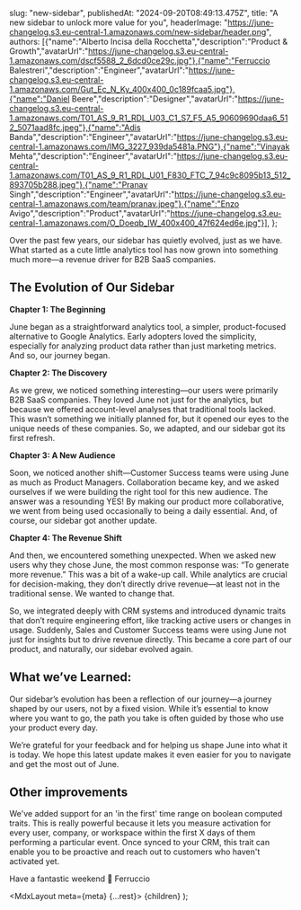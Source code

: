 

  slug: "new-sidebar",
  publishedAt: "2024-09-20T08:49:13.475Z",
  title: "A new sidebar to unlock more value for you",
  headerImage: "https://june-changelog.s3.eu-central-1.amazonaws.com/new-sidebar/header.png",
  authors: [{"name":"Alberto Incisa della Rocchetta","description":"Product & Growth","avatarUrl":"https://june-changelog.s3.eu-central-1.amazonaws.com/dscf5588_2_6dcd0ce29c.jpg"},{"name":"Ferruccio Balestreri","description":"Engineer","avatarUrl":"https://june-changelog.s3.eu-central-1.amazonaws.com/Gut_Ec_N_Ky_400x400_0c189fcaa5.jpg"},{"name":"Daniel Beere","description":"Designer","avatarUrl":"https://june-changelog.s3.eu-central-1.amazonaws.com/T01_AS_9_R1_RDL_U03_C1_S7_F5_A5_90609690daa6_512_5071aad8fc.jpeg"},{"name":"Adis Banda","description":"Engineer","avatarUrl":"https://june-changelog.s3.eu-central-1.amazonaws.com/IMG_3227_939da5481a.PNG"},{"name":"Vinayak Mehta","description":"Engineer","avatarUrl":"https://june-changelog.s3.eu-central-1.amazonaws.com/T01_AS_9_R1_RDL_U01_F830_FTC_7_94c9c8095b13_512_893705b288.jpeg"},{"name":"Pranav Singh","description":"Engineer","avatarUrl":"https://june-changelog.s3.eu-central-1.amazonaws.com/team/pranav.jpeg"},{"name":"Enzo Avigo","description":"Product","avatarUrl":"https://june-changelog.s3.eu-central-1.amazonaws.com/O_Doeqb_IW_400x400_47f624ed6e.jpg"}],
};

Over the past few years, our sidebar has quietly evolved, just as we have. What started as a cute little analytics tool has now grown into something much more—a revenue driver for B2B SaaS companies.

## The Evolution of Our Sidebar

**Chapter 1: The Beginning**

June began as a straightforward analytics tool, a simpler, product-focused alternative to Google Analytics. Early adopters loved the simplicity, especially for analyzing product data rather than just marketing metrics. And so, our journey began.

**Chapter 2: The Discovery**

As we grew, we noticed something interesting—our users were primarily B2B SaaS companies. They loved June not just for the analytics, but because we offered account-level analyses that traditional tools lacked. This wasn’t something we initially planned for, but it opened our eyes to the unique needs of these companies. So, we adapted, and our sidebar got its first refresh.

**Chapter 3: A New Audience**

Soon, we noticed another shift—Customer Success teams were using June as much as Product Managers. Collaboration became key, and we asked ourselves if we were building the right tool for this new audience. The answer was a resounding YES! By making our product more collaborative, we went from being used occasionally to being a daily essential. And, of course, our sidebar got another update.

**Chapter 4: The Revenue Shift**

And then, we encountered something unexpected. When we asked new users why they chose June, the most common response was: “To generate more revenue.” This was a bit of a wake-up call. While analytics are crucial for decision-making, they don’t directly drive revenue—at least not in the traditional sense. We wanted to change that.

So, we integrated deeply with CRM systems and introduced dynamic traits that don’t require engineering effort, like tracking active users or changes in usage. Suddenly, Sales and Customer Success teams were using June not just for insights but to drive revenue directly. This became a core part of our product, and naturally, our sidebar evolved again.

## What we’ve Learned:

Our sidebar’s evolution has been a reflection of our journey—a journey shaped by our users, not by a fixed vision. While it’s essential to know where you want to go, the path you take is often guided by those who use your product every day.

We’re grateful for your feedback and for helping us shape June into what it is today. We hope this latest update makes it even easier for you to navigate and get the most out of June.

## Other improvements

We've added support for an 'in the first' time range on boolean computed traits. This is really powerful because it lets you measure activation for every user, company, or workspace within the first X days of them performing a particular event. Once synced to your CRM, this trait can enable you to be proactive and reach out to customers who haven't activated yet.

Have a fantastic weekend 💜
Ferruccio

  <MdxLayout meta={meta} {...rest}>
    {children}
  </MdxLayout>
);
